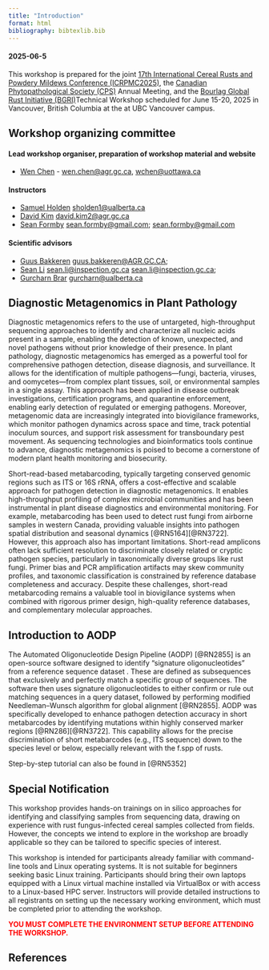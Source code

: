 ```yaml
---
title: "Introduction"
format: html
bibliography: bibtexlib.bib
---
```


#### 2025-06-5

This workshop is prepared for the joint [17th International Cereal Rusts and Powdery Mildews Conference (ICRPMC2025)](https://icrpmc2025.ca/), the [Canadian Phytopathological Society (CPS)](https://phytopath.ca) Annual Meeting, and the [Bourlag Global Rust Initiative (BGRI)](https://bgri.cornell.edu/)Technical Workshop scheduled for June 15-20, 2025 in Vancouver, British Columbia at the at UBC Vancouver campus.

## Workshop organizing committee

#### Lead workshop organiser, preparation of workshop material and website

-   [Wen Chen](https://profils-profiles.science.gc.ca/en/profile/dr-wen-chen?wbdisable=true) - [wen.chen\@agr.gc.ca](mailto:wen.chen@agr.gc.ca), [wchen\@uottawa.ca](mailto:wchen@uottawa.ca)

#### Instructors

-   [Samuel Holden](https://apps.ualberta.ca/directory/person/sholden1) [sholden1\@ualberta.ca](mailto:sholden1@ualberta.ca)
-   [David Kim](https://www.goc411.ca/en/386636/David-Kim) [david.kim2\@agr.gc.ca](mailto:david.kim2@agr.gc.ca)
-   [Sean Formby](https://scholar.google.ca/citations?user=myuq82AAAAAJ&hl=en) [sean.formby\@gmail.com](mailto:sean.formby@gmail.com); [sean.formby\@gmail.com](mailto:ean.formby@gmail.com)

#### Scientific advisors

-   [Guus Bakkeren](https://profils-profiles.science.gc.ca/en/profile/guus-bakkeren-phd) [guus.bakkeren\@AGR.GC.CA](mailto:guus.bakkeren@agr.gc.ca);
-   [Sean Li](https://profils-profiles.science.gc.ca/en/profile/li-xiang-sean) [sean.li\@inspection.gc.ca](mailto:sean.li@inspection.gc.ca) [sean.li\@inspection.gc.ca](mailto:sean.li@inspection.gc.ca){.email};
-   [Gurcharn Brar](https://apps.ualberta.ca/directory/person/gurcharn) [gurcharn\@ualberta.ca](mailto:urcharn@ualberta.ca)

## Diagnostic Metagenomics in Plant Pathology

Diagnostic metagenomics refers to the use of untargeted, high-throughput sequencing approaches to identify and characterize all nucleic acids present in a sample, enabling the detection of known, unexpected, and novel pathogens without prior knowledge of their presence. In plant pathology, diagnostic metagenomics has emerged as a powerful tool for comprehensive pathogen detection, disease diagnosis, and surveillance. It allows for the identification of multiple pathogens—fungi, bacteria, viruses, and oomycetes—from complex plant tissues, soil, or environmental samples in a single assay. This approach has been applied in disease outbreak investigations, certification programs, and quarantine enforcement, enabling early detection of regulated or emerging pathogens. Moreover, metagenomic data are increasingly integrated into biovigilance frameworks, which monitor pathogen dynamics across space and time, track potential inoculum sources, and support risk assessment for transboundary pest movement. As sequencing technologies and bioinformatics tools continue to advance, diagnostic metagenomics is poised to become a cornerstone of modern plant health monitoring and biosecurity.

Short-read-based metabarcoding, typically targeting conserved genomic regions such as ITS or 16S rRNA, offers a cost-effective and scalable approach for pathogen detection in diagnostic metagenomics. It enables high-throughput profiling of complex microbial communities and has been instrumental in plant disease diagnostics and environmental monitoring. For example, metabarcoding has been used to detect rust fungi from airborne samples in western Canada, providing valuable insights into pathogen spatial distribution and seasonal dynamics [@RN5164][@RN3722]. However, this approach also has important limitations. Short-read amplicons often lack sufficient resolution to discriminate closely related or cryptic pathogen species, particularly in taxonomically diverse groups like rust fungi. Primer bias and PCR amplification artifacts may skew community profiles, and taxonomic classification is constrained by reference database completeness and accuracy. Despite these challenges, short-read metabarcoding remains a valuable tool in biovigilance systems when combined with rigorous primer design, high-quality reference databases, and complementary molecular approaches.

## Introduction to AODP

The Automated Oligonucleotide Design Pipeline (AODP) [@RN2855] is an open-source software designed to identify "signature oligonucleotides" from a reference sequence dataset . These are defined as subsequences that exclusively and perfectly match a specific group of sequences. The software then uses signature oligonucleotides to either confirm or rule out matching sequences in a query dataset, followed by performing modified Needleman–Wunsch algorithm for global alignment [@RN2855]. AODP was specifically developed to enhance pathogen detection accuracy in short metabarcodes by identifying mutations within highly conserved marker regions [@RN286][@RN3722]. This capability allows for the precise discrimination of short metabarcodes (e.g., ITS sequence) down to the species level or below, especially relevant with the f.spp of rusts.

Step-by-step tutorial can also be found in [@RN5352]

## Special Notification

This workshop provides hands-on trainings on in silico approaches for identifying and classifying samples from sequencing data, drawing on experience with rust fungus-infected cereal samples collected from fields. However, the concepts we intend to explore in the workshop are broadly applicable so they can be tailored to specific species of interest.

This workshop is intended for participants already familiar with command-line tools and Linux operating systems. It is not suitable for beginners seeking basic Linux training. Participants should bring their own laptops equipped with a Linux virtual machine installed via VirtualBox or with access to a Linux-based HPC server. Instructors will provide detailed instructions to all registrants on setting up the necessary working environment, which must be completed prior to attending the workshop.

[ YOU MUST COMPLETE THE ENVIRONMENT SETUP BEFORE ATTENDING THE WORKSHOP. ]{style="color:red; font-weight:bold;"}

## References
